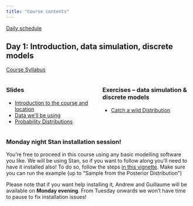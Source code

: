 ```yaml
---
title: "Course contents"
---
```


[Daily schedule](topics/schedule)

## Day 1: Introduction, data simulation, discrete models

[Course Syllabus](PlanDeCoursBIO709.pdf)

:::: {.columns}

::: {.column width="50%"}

### Slides
* [Introduction to the course and location](slides/00_Introduction)
* [Data we'll be using](slides/01_Data)
* [Probability Distributions](slides/02_5_Distribution)

:::

::: {.column width="50%"}

### Exercises -- data simulation & discrete models
* [Catch a wild Distribution](topics/00_distributions)

:::

::::

:::{.callout-warning}
### Monday night Stan installation session! 
You're free to proceed in this course using any basic modelling software you like. 
We will be using Stan, so if you want to follow along you'll need to have it installed also! To do so, follow the steps [in this vignette](https://cran.r-project.org/web/packages/rstan/vignettes/rstan.html). Make sure you can run the example (up to "Sample from the Posterior Distribution") 

Please note that if you want help installing it, Andrew and Guillaume will be available on **Monday evening**. From Tuesday onwards we won't have time to pause to fix installation issues!
:::
<!--

## DAY 2: Intro to Stan and Regression

:::: {.columns}

::: {.column width="50%"}
### Slides
* [Bayesian and MCMC](slides/02_Bayesian)
* [Stan and HMC](slides/03_Stan)
* [Linear models](slides/04_Linear_model)

:::

::: {.column width="50%"}
### Exercises
* [Simulation and model fitting in Stan](topics/01_simulation)
* [Discrete predictors](topics/discrete_predictor)
* [Linear regression](topics/02_regression)

:::

::::

## Day 3: Hierarchical models

:::: {.columns}

::: {.column width="50%"}
### Slides
* [Simple hierarchical models](slides/06_Simple_hierarchical_model)
* [Complex hierarchical models](slides/08_Complex_hierarchical_model)

:::

::: {.column width="50%"}
### Exercises

* [Intercept-Only Model (and tidybayes discussion)](topics/intercept_only)
* [Hierarchy on the intercept](topics/03_one_random_effect)
* [Hierarchy on the slope](topics/correlated_effects)

:::

::::

## Day 4: Constrained models: Gaussian processes

:::: {.columns}

::: {.column width="50%"}

* [Slides](slides/09_Gaussian_process)

:::

::: {.column width="50%"}
* [A Practical demonstration in Stan](topics/04_gp)
:::

::::
-->
